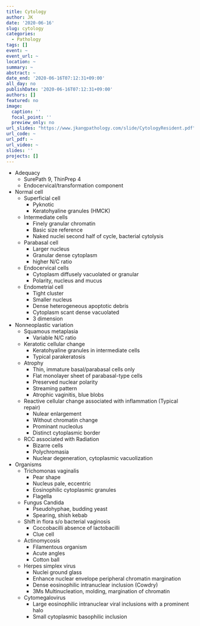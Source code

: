 ```yaml
---
title: Cytology
author: JK
date: '2020-06-16'
slug: cytology
categories:
  - Pathology
tags: []
event: ~
event_url: ~
location: ~
summary: ~
abstract: ~
date_end: '2020-06-16T07:12:31+09:00'
all_day: no
publishDate: '2020-06-16T07:12:31+09:00'
authors: []
featured: no
image:
  caption: ''
  focal_point: ''
  preview_only: no
url_slides: "https://www.jkangpathology.com/slide/CytologyResident.pdf"
url_code: ~
url_pdf: ~
url_video: ~
slides: ''
projects: []
---
```


* Adequacy
  + SurePath 9, ThinPrep 4
  + Endocervical/transformation component

* Normal cell
  + Superficial cell
    - Pyknotic
    - Keratohyaline granules (HMCK)
  + Intermediate cells
    - Finely granular chromatin
    - Basic size reference
    - Naked nuclei second half of cycle, bacterial cytolysis
  + Parabasal cell
    - Larger nucleus
    - Granular dense cytoplasm
    - higher N/C ratio
  + Endocervical cells
    - Cytoplasm diffusely vacuolated or granular
    - Polarity, nucleus and mucus
  + Endometrial cell
    - Tight cluster
    - Smaller nucleus
    - Dense heterogeneous apoptotic debris
    - Cytoplasm scant dense vacuolated
    - 3 dimension
* Nonneoplastic variation
  + Squamous metaplasia
    - Variable N/C ratio
  + Keratotic cellular change
    - Keratohyaline granules in intermediate cells
    - Typical parakeratosis
  + Atrophy
    - Thin, immature basal/parabasal cells only
    - Flat monolayer sheet of parabasal-type cells
    - Preserved nuclear polarity
    - Streaming pattern
    - Atrophic vaginitis, blue blobs
  + Reactive cellular change associated with inflammation (Typical repair)
    - Nulear enlargement
    - Without chromatin change
    - Prominant nucleolus
    - Distinct cytoplasmic border
  + RCC associated with Radiation
    - Bizarre cells
    - Polychromasia
    - Nuclear degeneration, cytoplasmic vacuolization
* Organisms
  + Trichomonas vaginalis
    - Pear shape
    - Nucleus pale, eccentric
    - Eosinophilic cytoplasmic granules
    - Flagella
  + Fungus Candida
    - Pseudohyphae, budding yeast
    - Spearing, shish kebab
  + Shift in flora s/o bacterial vaginosis
    - Coccobacilli absence of lactobacilli
    - Clue cell
  + Actinomycosis
    - Filamentous organism 
    - Acute angles
    - Cotton ball
  + Herpes simplex virus  
    - Nuclei ground glass
    - Enhance nuclear envelope peripheral chromatin margination
    - Dense eosinophilic intranuclear inclusion (Cowdry)
    - 3Ms Multinucleation, molding, margination of chromatin
    
  + Cytomegalovirus
    - Large eosinophilic intranuclear viral inclusions with a prominent halo
    - Small cytoplasmic basophilic inclusion

